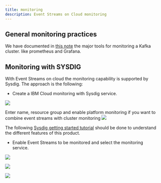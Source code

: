 ```yaml
---
title: monitoring
description: Event Streams on Cloud monitoring
---
```


## General monitoring practices

We have documented in [this note](../../kafka-monitoring/) the major tools for monitoring a Kafka cluster. like prometheus and Grafana. 

## Monitoring with SYSDIG

With Event Streams on cloud the monitoring capability is supported by Sysdig. The approach is the following:

* Create a IBM Cloud monitoring with Sysdig service.

![](./images/sysdig-1.png)

Enter name, resource group and enable platform monitoring if you want to combine event streams with cluster monitoring
![](./images/sysdig-2.png)

The following [Sysdig getting started tutorial](https://cloud.ibm.com/docs/Monitoring-with-Sysdig?topic=Monitoring-with-Sysdig-getting-started#getting-started) should be done to understand the different features of this product.

* Enable Event Streams to be monitored and select the monitoring service.

![](./images/sysdig-3.png)

![](./images/sysdig-4.png)



![](./images/es-sysdig.png)
